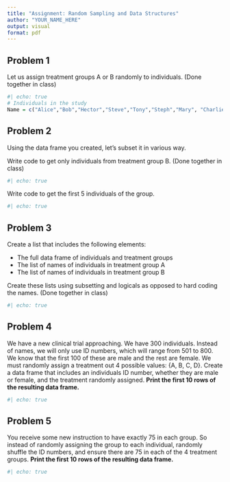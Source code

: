 ```yaml
---
title: "Assignment: Random Sampling and Data Structures"
author: "YOUR_NAME_HERE"
output: visual
format: pdf
---
```


## Problem 1

Let us assign treatment groups A or B randomly to individuals. (Done together in class)

```r
#| echo: true
# Individuals in the study
Name = c("Alice","Bob","Hector","Steve","Tony","Steph","Mary", "Charlie", "Diana", "Ethan")


```

## Problem 2

Using the data frame you created, let's subset it in various way.

Write code to get only individuals from treatment group B. (Done together in class)

```r
#| echo: true


```

Write code to get the first 5 individuals of the group.

```r
#| echo: true


```

## Problem 3

Create a list that includes the following elements:

-   The full data frame of individuals and treatment groups
-   The list of names of individuals in treatment group A
-   The list of names of individuals in treatment group B

Create these lists using subsetting and logicals as opposed to hard coding the names. (Done together in class)

```r
#| echo: true


```

## Problem 4

We have a new clinical trial approaching. We have 300 individuals. Instead of names, we will only use ID numbers, which will range from 501 to 800. We know that the first 100 of these are male and the rest are female. We must randomly assign a treatment out 4 possible values: {A, B, C, D}. Create a data frame that includes an individuals ID number, whether they are male or female, and the treatment randomly assigned. **Print the first 10 rows of the resulting data frame.**

```r
#| echo: true


```

## Problem 5

You receive some new instruction to have exactly 75 in each group. So instead of randomly assigning the group to each individual, randomly shuffle the ID numbers, and ensure there are 75 in each of the 4 treatment groups. **Print the first 10 rows of the resulting data frame.**

```r
#| echo: true


```
